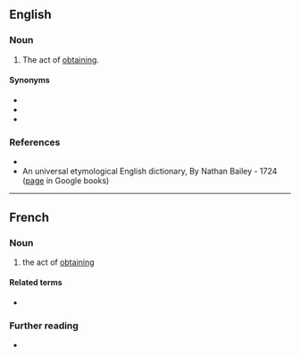 ==English==

===Noun===
{{en-noun|-}}

# {{lb|en|rare|science|legal}} The act of [[obtain]]ing.

====Synonyms====
* {{l|en|acquiring}}
* {{l|en|getting}}
* {{l|en|obtainment}}

===References===
* {{R:WordNet 2006}}
* An universal etymological English dictionary, By Nathan Bailey - 1724 ([http://books.google.com/books?id=VuYIAAAAQAAJ&pg=PT561&dq=obtention+dictionary page] in Google books)

----

==French==

===Noun===
{{fr-noun|f}}
# the act of [[obtain]]ing

====Related terms====
* {{l|fr|obtenir}}

===Further reading===
* {{R:TLFi}}
